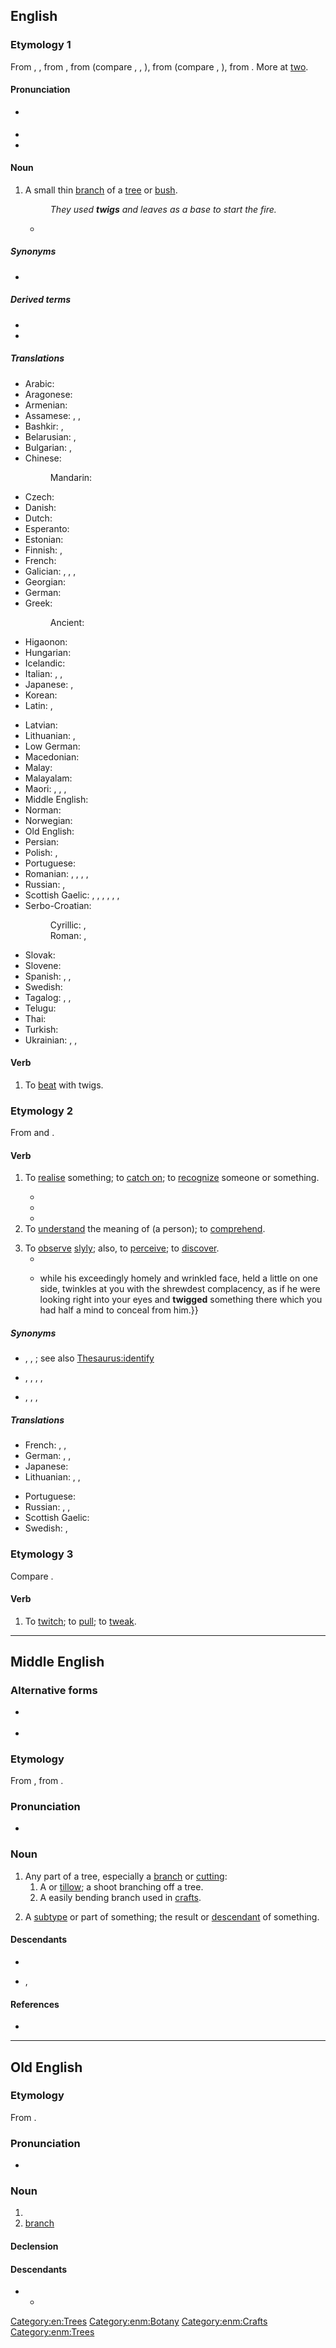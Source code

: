 ==English==

===Etymology 1===
{{PIE word|en|dwóh₁}}
From {{inh|en|enm|twig}}, {{m|enm|twyg}}, from {{inh|en|ang|twiġ}}, from {{inh|en|gem-pro|*twīgą}} (compare {{cog|fy|twiich}}, {{cog|nl|twijg}}, {{cog|de|Zweig}}), from {{der|en|ine-pro|*dweygʰom}} (compare {{cog|cu|двигъ||branch}}, {{cog|sq|degë||branch}}), from {{m|ine-pro|*dwóh₁}}. More at [[two]].

====Pronunciation====
* {{a|US}} {{IPA|en|/twɪɡ/|[tʰw̥ɪɡ]}}
* {{audio|en|en-us-twig.ogg|Audio (US)}}
* {{rhymes|en|ɪɡ}}

====Noun====
{{slim-wikipedia}}
{{en-noun}}

# A small thin [[branch]] of a [[tree]] or [[bush]].
#: ''They used '''twigs''' and leaves as a base to start the fire.''
#* {{quote-book|en|year=1907|author=[[w:Harold Edward Bindloss|Harold Bindloss]]
|title=The Dust of Conflict
|chapter=1|url=http://openlibrary.org/works/OL4429277W
|passage=A beech wood with silver firs in it rolled down the face of the hill, and the maze of leafless '''twigs''' and dusky spires cut sharp against the soft blueness of the evening sky.}}

=====Synonyms=====
* {{l|en|tillow}}

=====Derived terms=====
* {{l|en|off one's twig}}
* {{l|en|twig and berries}}

=====Translations=====
{{trans-top|a small thin branch}}
* Arabic: {{t|ar|غُصَّيْن|m}}
* Aragonese: {{t+|an|branca}}
* Armenian: {{t+|hy|շիվ|sc=Armn}}
* Assamese: {{t|as|ঠানি}}, {{t|as|ঠালি}}, {{t|as|ডালি}}
* Bashkir: {{t|ba|ботаҡ|sc=Cyrl}}, {{t|ba|сыбыҡ|sc=Cyrl}}
* Belarusian: {{t+|be|галіна́|f|sc=Cyrl}}, {{t|be|галі́нка|f}}
* Bulgarian: {{t+|bg|кло́нка|f}}, {{t+|bg|ве́йка|f}}
* Chinese:
*: Mandarin: {{t+|cmn|枝|tr=zhī|sc=Hani}}
* Czech: {{t+|cs|větvička|f}}
* Danish: {{t+|da|kvist|c}}
* Dutch: {{t+|nl|twijg}}
* Esperanto: {{t|eo|branĉeto }}
* Estonian: {{t-needed|et}}
* Finnish: {{t+|fi|vitsa}}, {{t+|fi|risu}} {{qualifier|dry twig}}
* French: {{t+|fr|brindille|f}}
* Galician: {{t|gl|guizo|m}}, {{t|gl|bringa|f}}, {{t|gl|verga|f}}, {{t|gl|garabullo|m}}
* Georgian: {{t-needed|ka}}
* German: {{t+|de|Zweig|m}}
* Greek:
*: Ancient: {{t|grc|κάρφος|n}}
* Higaonon: {{t|mba|sanga}}
* Hungarian: {{t+|hu|gally}}
* Icelandic: {{t+|is|kvistur|m}}
* Italian: {{t+|it|ramoscello|m}}, {{t+|it|verga|f}}, {{t+|it|rametto|m}}
* Japanese: {{t|ja|小枝|tr=こえだ, koeda}}, {{t+|ja|枝|tr=えだ, eda|sc=Jpan}}
* Korean: {{t+|ko|나뭇가지}}
* Latin: {{t|la|rāmulus|m}}, {{t|la|virga|f}}
{{trans-mid}}
* Latvian: {{t-needed|lv}}
* Lithuanian: {{t|lt|šakelė|f}}, {{t+|lt|šaka|f}}
* Low German: {{t|nds|Twieg|m}}
* Macedonian: {{t|mk|гранче|n}}
* Malay: {{t+|ms|ranting}}
* Malayalam: {{t+|ml|ചുള്ളി}}
* Maori: {{t|mi|tākupu}}, {{t|mi|kōetoeto}} {{qualifier|used in the plural}}, {{t|mi|rārā}}, {{t|mi|puaka}}
* Middle English: {{t|enm|twygge}}
* Norman: {{t|nrf|brantchette|f}}
* Norwegian: {{t|no|kvist|m}}
* Old English: {{t+|ang|twiġ|n}}
* Persian: {{t+|fa|ترکه|tr=tarke|sc=fa-Arab}}
* Polish: {{t+|pl|gałązka|f}}, {{t+|pl|witka|f}}
* Portuguese: {{t|pt|raminho|m}}
* Romanian: {{t+|ro|rămurea|f}}, {{t|ro|rămurică|f}}, {{t+|ro|nuia|f}}, {{t+|ro|vargă|f}}, {{t+|ro|smicea|f}}
* Russian: {{t+|ru|ве́тка|f}}, {{t+|ru|ве́точка|f}}
* Scottish Gaelic: {{t|gd|bioran|m}}, {{t+|gd|geug|f}}, {{t|gd|meanglan|m}}, {{t|gd|ògan|m}}, {{t|gd|òganach|m}}, {{t|gd|slat|m}}, {{t|gd|sprios|m}}
* Serbo-Croatian:
*: Cyrillic: {{t|sh|гранчица|f|sc=Cyrl}}, {{t|sh|вејка|f|sc=Cyrl}}
*: Roman: {{t+|sh|grančica|f}}, {{t+|sh|vejka|f}}
* Slovak: {{t|sk|vetvička|f}}
* Slovene: {{t+|sl|vejica|f}}
* Spanish: {{t|es|ramita|f}}, {{t|es|ramilla|f}}, {{t+|es|vara|f}}
* Swedish: {{t+|sv|kvist|c}}
* Tagalog: {{t|tl|siit}}, {{t|tl|gangaw}}, {{t|tl|sangay}}
* Telugu: {{t+|te|రెమ్మ}}
* Thai: {{t+|th|กิ่ง}}
* Turkish: {{t+|tr|çöp}}
* Ukrainian: {{t|uk|гі́лка|f}}, {{t|uk|гі́лочка|f}}, {{t|uk|галу́зка|f}}
{{trans-bottom}}

====Verb====
{{en-verb}}

# {{lb|en|transitive}} To [[beat]] with twigs.

===Etymology 2===
From {{bor|en|ga|-}} and {{bor|en|gd|-}} {{m|ga|tuig|t=to understand}}.

====Verb====
{{en-verb}}

# {{lb|en|colloquial|regional}} To [[realise]] something; to [[catch on]]; to [[recognize]] someone or something.
#: {{ux|en|He hasn't '''twigged''' that we're planning a surprise party for him.}}
#* {{quote-book|en|year=1765|chapter=A Song in High Life|title=The Merry Medley|volume=1|location=London|publisher=W. Hoggard|pageurl=https://books.google.com/books?id=8qaqE96UeY4C&pg=PA35|page=35|passage=I pray you now send me some dub, / A bottle or two to the needy. / I beg you won't bring it yourself, / The harman is at the Old-Bailey; / I'd rather you'd send it behalf, / For, if they '''twig''' you they'll nail you.}}
#* {{quote-book|en|year=1915|chapter=Putting on the Screw|title=Caught in the Net|by={{w|Émile Gaboriau}}|original=Les Esclaves de Paris|location=New York|publisher=Charles Scribner's Sons|pageurl=https://archive.org/details/caughtinnet00gabo/page/22/|page=23|passage=I '''twigged''' him at once, by the description you gave me. I never see a cove togged out as he was,—tall hat, light sit-down-upons, and a short coat—wasn't it cut short! but in really bang-up style.|translation=J'y ai '''reconnu''' le particulier que vous m'avez dit. Bien vêtu, ma foi! Chapeau rogné, tout plat, pantalon clair, en fourreau de parapluie, veston court, oh! mais d'un court... enfin, le dernier genre. }}
#* {{quote-web|en|date=2012-05-30|first=John E.|last=McIntyre| title=A future for copy editors| site=Baltimore Sun| url=http://www.baltimoresun.com/news/language-blog/bal-a-future-for-copy-editors-20120530,0,4576028.story?track=rss| passage=Well, with fewer people doing two or three times the work, you may have already '''twigged''' to this.}}
# To [[understand]] the meaning of (a person); to [[comprehend]].
#: {{ux|en|Do you '''twig''' me?}}
# To [[observe]] [[slyly]]; also, to [[perceive]]; to [[discover]].
#* {{quote-book|en|year=1763|authorlink=Samuel Foote|first=Samuel|last=Foote|title={{w|The Mayor of Garratt}}|others=act 2|passage=Now '''twig''' him; now mind him: mark how he hawls his muscles about.}}
#* {{quote-book|en|year=1863|authorlink=Nathaniel Hawthorne|first=Nathaniel|last=Hawthorne|title=[[gutenberg:8090|Our Old Home]]|passage=This excellent man appears to have sunk into himself in a sitting posture, {{...|with a thin leg crossed over his knee, a book in one hand, and a finger of the other under his chin, I believe, or applied to the side of his nose, or to some equally familiar purpose;}} while his exceedingly homely and wrinkled face, held a little on one side, twinkles at you with the shrewdest complacency, as if he were looking right into your eyes and '''twigged''' something there which you had half a mind to conceal from him.}}

=====Synonyms=====
* {{sense|to realise something}} {{l|en|clock}}, {{l|en|get it}}, {{l|en|notice}}; see also [[Thesaurus:identify]]
* {{sense|to understand the meaning}} {{l|en|fathom}}, {{l|en|figure out}}, {{l|en|grasp}}, {{l|en|ken#Etymology_2}}, {{l|en|work out}}
* {{sense|to observe slyly}} {{l|en|check out}}, {{l|en|peep}}, {{l|en|spy on}}, {{l|en|surveil}}

=====Translations=====
{{trans-top|to realise something}}
* French: {{t+|fr|entraver}}, {{t+|fr|capter}}, {{t+|fr|piger}}
* German: {{t+|de|mitbekommen}}, {{t+|de|mitkriegen}}, {{qualifier|slang}} {{t+|de|checken}}
* Japanese: {{t+|ja|気づく|tr=kizuku}}
* Lithuanian: {{t+|lt|suvokti}}, {{t|lt|susigaudyti}}, {{t|lt|įsisąmoninti}}
{{trans-mid}}
* Portuguese: {{t+|pt|imaginar}}
* Russian: {{t+|ru|догада́ться}}, {{t+|ru|смекну́ть}}, {{qualifier|slang}} {{t+|ru|просе́чь}}
* Scottish Gaelic: {{t|gd|tuig}}
* Swedish: {{t+|sv|greppa}}, {{t+|sv|fatta}}
{{trans-bottom}}

===Etymology 3===
Compare {{m|en|tweak}}.

====Verb====
{{en-verb}}

# {{lb|en|obsolete|Scotland}} To [[twitch]]; to [[pull]]; to [[tweak]].

{{Webster 1913}}

[[Category:en:Trees]]

----

==Middle English==

===Alternative forms===
* {{q|Early ME}} {{alter|enm|twi|twiȝ}}
* {{alter|enm|twigge|twyg|twygge|tuyg}}

===Etymology===
From {{inh|enm|ang|twīg}}, from {{inh|enm|gem-pro|*twīgą}}.

===Pronunciation===
* {{IPA|enm|/twiɡ/|/twiː/}}

===Noun===
{{enm-noun|twigges}}

# Any part of a tree, especially a [[branch]] or [[cutting]]:
## A {{l|en|twig}} or [[tillow]]; a shoot branching off a tree.
## A easily bending branch used in [[crafts]].
# {{lb|enm|figurative|rare}} A [[subtype]] or part of something; the result or [[descendant]] of something.

====Descendants====
* {{desc|en|twig}}
* {{desc|sco|twigg}}, {{l|sco|tuigg}}

====References====
* {{R:MED Online|entry=twig |pos=n   |id=MED47491 |accessdate=2018-08-08}}

[[Category:enm:Botany]]
[[Category:enm:Crafts]]
[[Category:enm:Trees]]

----

==Old English==

===Etymology===
From {{inh|ang|gem-pro|*twigą}}.

===Pronunciation===
* {{ang-IPA|twiġ}}

===Noun===
{{ang-noun|n|head=twiġ}}

# {{l|en|twig}}
# [[branch]]

====Declension====
{{ang-decl-noun-a-n|twiġ|short=1|twig}}

====Descendants====
* {{desc|enm|twig}}
** {{desc|en|twig}}